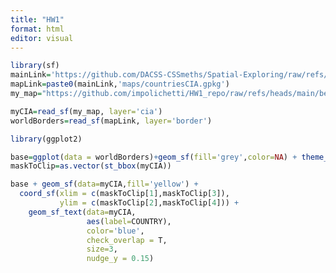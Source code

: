 ```yaml
---
title: "HW1"
format: html
editor: visual
---
```


```r
library(sf)
mainLink='https://github.com/DACSS-CSSmeths/Spatial-Exploring/raw/refs/heads/main/'
mapLink=paste0(mainLink,'maps/countriesCIA.gpkg')
my_map="https://github.com/impolichetti/HW1_repo/raw/refs/heads/main/best_countries.gpkg"

myCIA=read_sf(my_map, layer='cia')
worldBorders=read_sf(mapLink, layer='border')
```

```r
library(ggplot2)

base=ggplot(data = worldBorders)+geom_sf(fill='grey',color=NA) + theme_linedraw()
maskToClip=as.vector(st_bbox(myCIA))

base + geom_sf(data=myCIA,fill='yellow') + 
  coord_sf(xlim = c(maskToClip[1],maskToClip[3]), 
           ylim = c(maskToClip[2],maskToClip[4])) +
    geom_sf_text(data=myCIA,
                 aes(label=COUNTRY),
                 color='blue',
                 check_overlap = T,
                 size=3,
                 nudge_y = 0.15)
```


